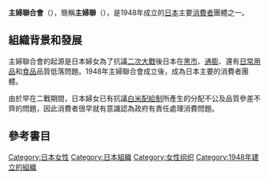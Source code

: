 {{expand|time=2015-12-01T00:58:19+00:00}}
{{Japanese|japanese=主婦連合会|kana=しゅふれんごうがい|romaji=}}
'''主婦聯合會'''（{{lang-ja|主婦連合会}}），簡稱'''主婦聯'''（{{lang|ja|主婦連}}），是1948年成立的[[日本|日本]]主要[[消費者|消費者]]團體之一{{R|萬尹亮2015}}。

==組織背景和發展==
主婦聯合會的起源是日本婦女為了抗議[[二次大戰|二次大戰]]後日本在[[黑市|黑市]]、[[通膨|通膨]]、還有[[日常用品|日常用品]]和[[食品|食品]]品質低落問題。1948年主婦聯合會成立後，成為日本主要的消費者團體{{R|萬尹亮2015}}。

由於早在二戰期間，日本婦女已有抗議[[白米|白米]][[配給制|配給制]]所產生的分配不公及品質參差不齊的問題，因此消費者很早就有意識認為政府有責任處理消費問題。

==參考書目==
{{reflist|refs=

<ref name="萬尹亮2015">{{cite news | title = 三個消費組織的故事—消費者的社會想像 | date = 2015-08-31 | author = 萬尹亮 | newspaper = 公視新聞議題中心 | url = http://pnn.pts.org.tw/main/2015/08/31/%E4%B8%89%E5%80%8B%E6%B6%88%E8%B2%BB%E7%B5%84%E7%B9%94%E7%9A%84%E6%95%85%E4%BA%8B-%E6%B6%88%E8%B2%BB%E8%80%85%E7%9A%84%E7%A4%BE%E6%9C%83%E6%83%B3%E5%83%8F/ | access-date = 2015-12-01 | archive-url = https://web.archive.org/web/20151208152524/http://pnn.pts.org.tw/main/2015/08/31/%E4%B8%89%E5%80%8B%E6%B6%88%E8%B2%BB%E7%B5%84%E7%B9%94%E7%9A%84%E6%95%85%E4%BA%8B-%E6%B6%88%E8%B2%BB%E8%80%85%E7%9A%84%E7%A4%BE%E6%9C%83%E6%83%B3%E5%83%8F/ | archive-date = 2015-12-08 | dead-url = yes }}</ref>

}}
[[Category:日本女性|Category:日本女性]]
[[Category:日本組織|Category:日本組織]]
[[Category:女性组织|Category:女性组织]]
[[Category:1948年建立的組織|Category:1948年建立的組織]]